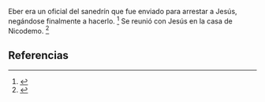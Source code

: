 Eber era un oficial del sanedrín que fue enviado para arrestar a Jesús, negándose finalmente a hacerlo. <ref>{{lib|LU|162|2|6-9}}</ref> Se reunió con Jesús en la casa de Nicodemo. <ref>{{lib|LU|164|2|1}}</ref> 

== Referencias ==
<references />
